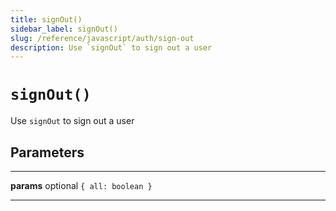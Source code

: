 ```yaml
---
title: signOut()
sidebar_label: signOut()
slug: /reference/javascript/auth/sign-out
description: Use `signOut` to sign out a user
---
```


# `signOut()`

Use `signOut` to sign out a user

## Parameters

---

**<span className="parameter-name">params</span>** <span className="optional-status">optional</span> `{ all: boolean }`

---
